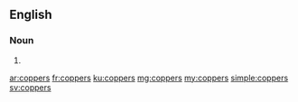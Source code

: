 ==English==

===Noun===
{{head|en|plural}}

# {{plural of|copper|lang=en|nocat=1}}

[[ar:coppers]]
[[fr:coppers]]
[[ku:coppers]]
[[mg:coppers]]
[[my:coppers]]
[[simple:coppers]]
[[sv:coppers]]